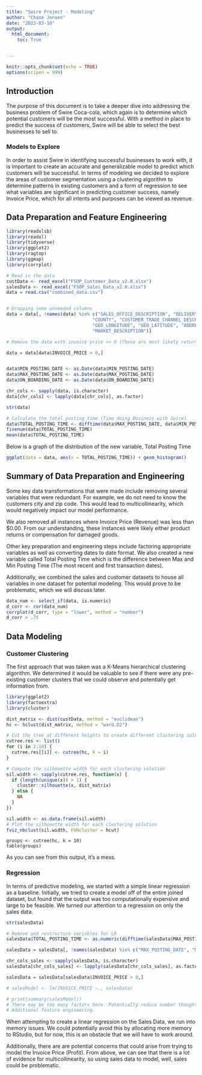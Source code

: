 ---
title: "Swire Project - Modeling"
author: "Chase Jensen"
date: "2023-03-10"
output: 
  html_document:
    toc: True


---

```{r setup, include=FALSE}
knitr::opts_chunk$set(echo = TRUE)
options(scipen = 999)
```



## Introduction
The purpose of this document is to take a deeper dive into addressing the 
business problem of Swire Coca-cola, which again is to determine which potential 
customers will be the most successful. With a method in place to predict the 
success of customers, Swire will be able to select the best businesses to sell 
to.

### Models to Explore

In order to assist Swire in identifying successful businesses to work with, it 
is important to create an accurate and generalizable model to predict which 
customers will be successful. In terms of modeling we decided to explore the 
areas of customer segmentation using a clustering algorithm to determine 
patterns in existing customers and a form of regression to see what variables 
are significant in predicting customer success, namely Invoice Price, which for
all intents and purposes can be viewed as revenue.

## Data Preparation and Feature Engineering

```{r libraries, message=FALSE, warning=FALSE}
library(readxlsb)
library(readxl)
library(tidyverse)
library(ggplot2)
library(ragtop)
library(ggmap)
library(corrplot)
```


```{r Data Prep}
# Read in the data
custData <- read_excel("FSOP_Customer_Data_v2.0.xlsx")
salesData <- read_excel("FSOP_Sales_Data_v2.0.xlsx")
data = read.csv("combined_data.csv")


# Dropping some unneeded columns
data = data[, !names(data) %in% c("SALES_OFFICE_DESCRIPTION", "DELIVERY_PLANT_DESCRIPTION",
                                "COUNTY", "CUSTOMER_TRADE_CHANNEL_DESCRIPTION2",
                                "GEO_LONGITUDE", "GEO_LATITUDE", "ADDRESS_CITY",
                                "MARKET_DESCRIPTION")]

# Remove the data with invoice price <= 0 (These are most likely returns or damaged goods)

data = data[data$INVOICE_PRICE > 0,]


data$MIN_POSTING_DATE <- as.Date(data$MIN_POSTING_DATE)
data$MAX_POSTING_DATE <- as.Date(data$MAX_POSTING_DATE)
data$ON_BOARDING_DATE <- as.Date(data$ON_BOARDING_DATE)

chr_cols <- sapply(data, is.character)
data[chr_cols] <- lapply(data[chr_cols], as.factor)

str(data)
```

```{r Feature Eng}
# Calculate the total posting time (Time doing Business with Swire)
data$TOTAL_POSTING_TIME <- difftime(data$MAX_POSTING_DATE, data$MIN_POSTING_DATE, units = "days")
fivenum(data$TOTAL_POSTING_TIME)
mean(data$TOTAL_POSTING_TIME)

```

Below is a graph of the distribution of the new variable, Total Posting Time

```{r Total Posting Time Plot, message=FALSE}
ggplot(data = data, aes(x = TOTAL_POSTING_TIME)) + geom_histogram()
```


## Summary of Data Preparation and Engineering

Some key data transformations that were made include removing several variables 
that were redundant. For example, we do not need to know the customers city and
zip code. This would lead to multicollinearity, which would negatively impact our 
model performance.

We also removed all instances where Invoice Price (Revenue) was less than $0.00.
From our understanding, these instances were likely either product returns or
compensation for damaged goods.

Other key preparation and engineering steps include factoring appropriate 
variables as well as converting dates to date format. We also created a new 
variable called Total Posting Time which is the difference between Max and Min
Posting Time (The most recent and first transaction dates).

Additionally, we combined the sales and customer datasets to house all variables
in one dataset for potential modeling. This would prove to be problematic,
which we will discuss later.


```{r Corr matrix}
data_num <- select_if(data, is.numeric)
d_corr <- cor(data_num)
corrplot(d_corr, type = "lower", method = "number")
d_corr > .75

```
## Data Modeling
### Customer Clustering

The first approach that was taken was a K-Means hierarchical clustering algorithm.
We determined it would be valuable to see if there were any pre-existing customer
clusters that we could observe and potentially get information from.


```{r K-Means Hierarchical Cluster}
library(ggplot2)
library(factoextra)
library(cluster)

dist_matrix <- dist(custData, method = "euclidean")
hc <- hclust(dist_matrix, method = "ward.D2")

# Cut the tree at different heights to create different clustering solutions
cutree.res <- list()
for (i in 2:10) {
  cutree.res[[i]] <- cutree(hc, k = i)
}

# Compute the silhouette width for each clustering solution
sil.width <- sapply(cutree.res, function(x) {
  if (length(unique(x)) > 1) {
    cluster::silhouette(x, dist_matrix)
  } else {
    NA
  }
})

sil.width <- as.data.frame(sil.width)
# Plot the silhouette width for each clustering solution
fviz_nbclust(sil.width, FUNcluster = hcut)

```

```{Prune to 10 Clusters}
groups <- cutree(hc, k = 10)
table(groups)

```

As you can see from this output, it's a mess.


### Regression

In terms of predictive modeling, we started with a simple linear regression as 
a baseline. Initially, we tried to create a model off of the entire joined
dataset, but found that the output was too computationally expensive and large
to be feasible. We turned our attention to a regression on only the sales data.



```{r Sales Data LR}
str(salesData)

# Remove and restructure variables for LR
salesData$TOTAL_POSTING_TIME <- as.numeric(difftime(salesData$MAX_POSTING_DATE, salesData$MIN_POSTING_DATE, units = "days"))

salesData = salesData[, !names(salesData) %in% c("MAX_POSTING_DATE", "MIN_POSTING_DATE", "CUSTOMER_NUMBER_BLINDED")]

chr_cols_sales <- sapply(salesData, is.character)
salesData[chr_cols_sales] <- lapply(salesData[chr_cols_sales], as.factor)

salesData = salesData[salesData$INVOICE_PRICE > 0,]

# salesModel <- lm(INVOICE_PRICE ~., salesData)

# print(summary(salesModel)) 
# There may be too many factors here. Potentially reduce number thought
# Additional feature engineering.


```

When attempting to create a linear regression on the Sales Data, we run into
memory issues. We could potentially avoid this by allocating more memory to 
RStudio, but for now, this is an obstacle that we will have to work around.

Additionally, there are are potential concerns that could arise from trying
to model the Invoice Price (Profit). From above, we can see that there is a lot
of evidence for multicollinearity, so using sales data to model, well, sales
could be problematic.



